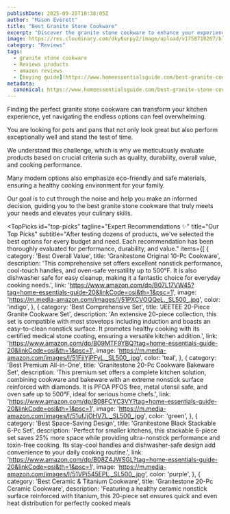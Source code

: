 ```yaml
---
publishDate: 2025-09-25T10:38:05Z
author: "Mason Everett"
title: "Best Granite Stone Cookware"
excerpt: "Discover the granite stone cookware to enhance your experience. Find top solutions based on thorough testing and reviews."
image: https://res.cloudinary.com/dky6urpy2/image/upload/v1758710267/blog_image_1758710266_nu6wt1.webp
category: "Reviews"
tags:
  - granite stone cookware
  - Reviews products
  - amazon reviews
  - [buying guide](https://www.homeessentialsguide.com/best-granite-cookware-set)
metadata:
  canonical: https://www.homeessentialsguide.com/best-granite-stone-cookware
---
```



<p>Finding the perfect granite stone cookware can transform your kitchen experience, yet navigating the endless options can feel overwhelming.</p>
<p>You are looking for pots and pans that not only look great but also perform exceptionally well and stand the test of time.</p>
<p>We understand this challenge, which is why we meticulously evaluate products based on crucial criteria such as quality, durability, overall value, and cooking performance.</p>
<p>Many modern options also emphasize eco-friendly and safe materials, ensuring a healthy cooking environment for your family.</p>
<p>Our goal is to cut through the noise and help you make an informed decision, guiding you to the best granite stone cookware that truly meets your needs and elevates your culinary skills.</p>

<TopPicks
  id="top-picks"
  tagline="Expert Recommendations ✨"
  title="Our Top Picks"
  subtitle="After testing dozens of products, we've selected the best options for every budget and need. Each recommendation has been thoroughly evaluated for performance, durability, and value."
  items={[
    {
      category: 'Best Overall Value',
      title: 'Granitestone Original 10-Pc Cookware',
      description: 'This comprehensive set offers excellent nonstick performance, cool-touch handles, and oven-safe versatility up to 500°F. It is also dishwasher safe for easy cleanup, making it a fantastic choice for everyday cooking needs.',
      link: 'https://www.amazon.com/dp/B07L17VW45?tag=home-essentials-guide-20&linkCode=osi&th=1&psc=1',
      image: 'https://m.media-amazon.com/images/I/51PXCVOQQeL._SL500_.jpg',
      color: 'indigo',
    },
    {
      category: 'Best Comprehensive Set',
      title: 'JEETEE 20-Piece Granite Cookware Set',
      description: 'An extensive 20-piece collection, this set is compatible with most stovetops including induction and boasts an easy-to-clean nonstick surface. It promotes healthy cooking with its certified medical stone coating, ensuring a versatile kitchen addition.',
      link: 'https://www.amazon.com/dp/B09MTF9YBQ?tag=home-essentials-guide-20&linkCode=osi&th=1&psc=1',
      image: 'https://m.media-amazon.com/images/I/51FiiYjPFyL._SL500_.jpg',
      color: 'teal',
    },
    {
      category: 'Best Premium All-in-One',
      title: 'Granitestone 20-Pc Cookware Bakeware Set',
      description: 'This premium set offers a complete kitchen solution, combining cookware and bakeware with an extreme nonstick surface reinforced with diamonds. It is PFOA PFOS free, metal utensil safe, and oven safe up to 500°F, ideal for serious home chefs.',
      link: 'https://www.amazon.com/dp/B08FCYC3VY?tag=home-essentials-guide-20&linkCode=osi&th=1&psc=1',
      image: 'https://m.media-amazon.com/images/I/51ufJjOHV7L._SL500_.jpg',
      color: 'green',
    },
    {
      category: 'Best Space-Saving Design',
      title: 'Granitestone Black Stackable 6-Pc Set',
      description: 'Perfect for smaller kitchens, this stackable 6-piece set saves 25% more space while providing ultra-nonstick performance and toxin-free cooking. Its stay-cool handles and dishwasher-safe design add convenience to your daily cooking routine.',
      link: 'https://www.amazon.com/dp/B08Z4JWSGL?tag=home-essentials-guide-20&linkCode=osi&th=1&psc=1',
      image: 'https://m.media-amazon.com/images/I/51VPi545EPL._SL500_.jpg',
      color: 'purple',
    },
    {
      category: 'Best Ceramic & Titanium Cookware',
      title: 'Granitestone 20-Pc Ceramic Cookware',
      description: 'Featuring a healthy ceramic nonstick surface reinforced with titanium, this 20-piece set ensures quick and even heat distribution for perfectly cooked meals